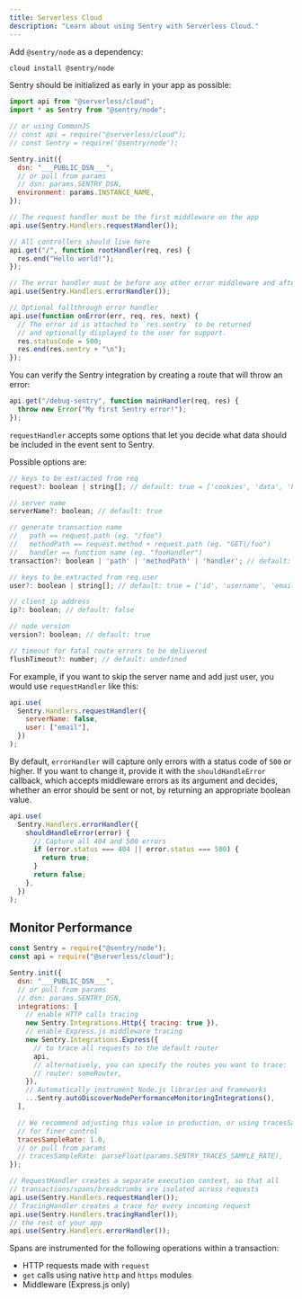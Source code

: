 ```yaml
---
title: Serverless Cloud
description: "Learn about using Sentry with Serverless Cloud."
---
```


Add `@sentry/node` as a dependency:

```bash {tabTitle:npm}
cloud install @sentry/node
```

Sentry should be initialized as early in your app as possible:

<SignInNote />

```javascript
import api from "@serverless/cloud";
import * as Sentry from "@sentry/node";

// or using CommonJS
// const api = require("@serverless/cloud");
// const Sentry = require('@sentry/node');

Sentry.init({
  dsn: "___PUBLIC_DSN___",
  // or pull from params
  // dsn: params.SENTRY_DSN,
  environment: params.INSTANCE_NAME,
});

// The request handler must be the first middleware on the app
api.use(Sentry.Handlers.requestHandler());

// All controllers should live here
api.get("/", function rootHandler(req, res) {
  res.end("Hello world!");
});

// The error handler must be before any other error middleware and after all controllers
api.use(Sentry.Handlers.errorHandler());

// Optional fallthrough error handler
api.use(function onError(err, req, res, next) {
  // The error id is attached to `res.sentry` to be returned
  // and optionally displayed to the user for support.
  res.statusCode = 500;
  res.end(res.sentry + "\n");
});
```

You can verify the Sentry integration by creating a route that will throw an error:

```javascript
api.get("/debug-sentry", function mainHandler(req, res) {
  throw new Error("My first Sentry error!");
});
```

`requestHandler` accepts some options that let you decide what data should be included in the event sent to Sentry.

Possible options are:

```javascript
// keys to be extracted from req
request?: boolean | string[]; // default: true = ['cookies', 'data', 'headers', 'method', 'query_string', 'url']

// server name
serverName?: boolean; // default: true

// generate transaction name
//   path == request.path (eg. "/foo")
//   methodPath == request.method + request.path (eg. "GET|/foo")
//   handler == function name (eg. "fooHandler")
transaction?: boolean | 'path' | 'methodPath' | 'handler'; // default: true = 'methodPath'

// keys to be extracted from req.user
user?: boolean | string[]; // default: true = ['id', 'username', 'email']

// client ip address
ip?: boolean; // default: false

// node version
version?: boolean; // default: true

// timeout for fatal route errors to be delivered
flushTimeout?: number; // default: undefined
```

For example, if you want to skip the server name and add just user, you would use `requestHandler` like this:

```javascript
api.use(
  Sentry.Handlers.requestHandler({
    serverName: false,
    user: ["email"],
  })
);
```

By default, `errorHandler` will capture only errors with a status code of `500` or higher. If you want to change it, provide it with the `shouldHandleError` callback, which accepts middleware errors as its argument and decides, whether an error should be sent or not, by returning an appropriate boolean value.

```javascript
api.use(
  Sentry.Handlers.errorHandler({
    shouldHandleError(error) {
      // Capture all 404 and 500 errors
      if (error.status === 404 || error.status === 500) {
        return true;
      }
      return false;
    },
  })
);
```

## Monitor Performance

<SignInNote />

```javascript
const Sentry = require("@sentry/node");
const api = require("@serverless/cloud");

Sentry.init({
  dsn: "___PUBLIC_DSN___",
  // or pull from params
  // dsn: params.SENTRY_DSN,
  integrations: [
    // enable HTTP calls tracing
    new Sentry.Integrations.Http({ tracing: true }),
    // enable Express.js middleware tracing
    new Sentry.Integrations.Express({
      // to trace all requests to the default router
      api,
      // alternatively, you can specify the routes you want to trace:
      // router: someRouter,
    }),
    // Automatically instrument Node.js libraries and frameworks
    ...Sentry.autoDiscoverNodePerformanceMonitoringIntegrations(),
  ],

  // We recommend adjusting this value in production, or using tracesSampler
  // for finer control
  tracesSampleRate: 1.0,
  // or pull from params
  // tracesSampleRate: parseFloat(params.SENTRY_TRACES_SAMPLE_RATE),
});

// RequestHandler creates a separate execution context, so that all
// transactions/spans/breadcrumbs are isolated across requests
api.use(Sentry.Handlers.requestHandler());
// TracingHandler creates a trace for every incoming request
api.use(Sentry.Handlers.tracingHandler());
// the rest of your app
api.use(Sentry.Handlers.errorHandler());
```

Spans are instrumented for the following operations within a transaction:

- HTTP requests made with `request`
- `get` calls using native `http` and `https` modules
- Middleware (Express.js only)
